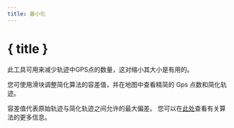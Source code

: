 ```yaml
---
title: 最小化
---
```


<script>
</script>

# <Filter size="24" class="inline-block" style="margin-bottom: 5px" /> { title }

此工具可用来减少轨迹中GPS点的数量，这对缩小其大小是有用的。

您可使用滑块调整简化算法的容差值，并在地图中查看精简的 Gps 点数和简化轨迹。

<div class="flex flex-row justify-center">
    <Reduce class="text-foreground p-3 border rounded-md shadow-lg" />
</div>

<DocsNote>

容差值代表原始轨迹与简化轨迹之间允许的最大偏差。
您可以在<a href="https://en.wikipedia.org/wiki/Ramer%E2%80%93Douglas%E2%80%93Peucker_algorithm" target="_blank">此处</a>查看有关算法的更多信息。

</DocsNote>
